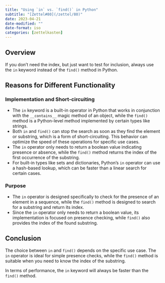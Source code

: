 ```yaml
---
title: "Using `in` vs. `find()` in Python"
subtitle: "[Zettel#80](/zettel/80)"
date: 2023-04-21
date-modified: ""
date-format: iso
categories: [zettelkasten]
---
```

## Overview

If you don't need the index, but just want to test for inclusion, always use the `in` keyword instead of the `find()` method in Python.

## Reasons for Different Functionality

### Implementation and Short-circuiting

* The `in` keyword is a built-in operator in Python that works in conjunction with the `__contains__` magic method of an object, while the `find()` method is a Python-level method implemented by certain types like strings.
* Both `in` and `find()` can stop the search as soon as they find the element or substring, which is a form of short-circuiting. This behavior can optimize the speed of these operations for specific use cases.
* The `in` operator only needs to return a boolean value indicating presence or absence, while the `find()` method returns the index of the first occurrence of the substring.
* For built-in types like sets and dictionaries, Python's `in` operator can use a hash-based lookup, which can be faster than a linear search for certain cases.

### Purpose

* The `in` operator is designed specifically to check for the presence of an element in a sequence, while the `find()` method is designed to search for a substring and return its index.
* Since the `in` operator only needs to return a boolean value, its implementation is focused on presence checking, while `find()` also provides the index of the found substring.

## Conclusion

The choice between `in` and `find()` depends on the specific use case. The `in` operator is ideal for simple presence checks, while the `find()` method is suitable when you need to know the index of the substring.

In terms of performance, the `in` keyword will always be faster than the `find()` method.
